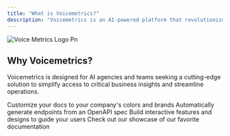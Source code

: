 ```yaml
---
title: "What is Voicemetrics?"
description: "Voicemetrics is an AI-powered platform that revolutionizes business intelligence by delivering real-time insights through conversational analytics. It serves as a seamless wrapper for Retell and VAPI, enabling voice-driven access to critical metrics and ensuring efficient management of chatbot configurations exclusively through these providers."
---
```


![Voice Metrics Logo Pn](/Voice_metrics_logo.png)

## Why Voicemetrics?

Voicemetrics is designed for AI agencies and teams seeking a cutting-edge solution to simplify access to critical business insights and streamline operations.

<CardGroup cols={2}>
  <Card title="Customize Style" icon="palette" href="https://mintlify.com/docs/settings/global">
    Customize your docs to your company's colors and brands
  </Card>
  <Card title="Reference APIs" icon="code" href="https://mintlify.com/docs/api-playground/openapi">
    Automatically generate endpoints from an OpenAPI spec
  </Card>
  <Card title="Add Components" icon="screwdriver-wrench" href="https://mintlify.com/docs/content/components/accordions">
    Build interactive features and designs to guide your users
  </Card>
  <Card title="Get Inspiration" icon="stars" href="https://mintlify.com/customers">
    Check out our showcase of our favorite documentation
  </Card>
</CardGroup>